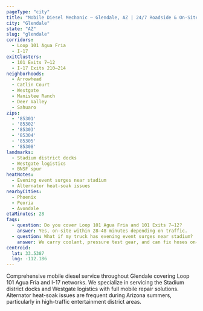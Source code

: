 ```yaml
---
pageType: "city"
title: "Mobile Diesel Mechanic — Glendale, AZ | 24/7 Roadside & On-Site"
city: "Glendale"
state: "AZ"
slug: "glendale"
corridors:
  - Loop 101 Agua Fria
  - I-17
exitClusters:
  - 101 Exits 7–12
  - I-17 Exits 210–214
neighborhoods:
  - Arrowhead
  - Catlin Court
  - Westgate
  - Manistee Ranch
  - Deer Valley
  - Sahuaro
zips:
  - '85301'
  - '85302'
  - '85303'
  - '85304'
  - '85305'
  - '85308'
landmarks:
  - Stadium district docks
  - Westgate logistics
  - BNSF spur
heatNotes:
  - Evening event surges near stadium
  - Alternator heat-soak issues
nearbyCities:
  - Phoenix
  - Peoria
  - Avondale
etaMinutes: 28
faqs:
  - question: Do you cover Loop 101 Agua Fria and 101 Exits 7–12?
    answer: Yes, on-site within 28–48 minutes depending on traffic.
  - question: What if my truck has evening event surges near stadium?
    answer: We carry coolant, pressure test gear, and can fix hoses on-site.
centroid:
  lat: 33.5387
  lng: -112.186
---
```


Comprehensive mobile diesel service throughout Glendale covering Loop 101 Agua Fria and I-17 networks. We specialize in servicing the Stadium district docks and Westgate logistics with full mobile repair solutions. Alternator heat-soak issues are frequent during Arizona summers, particularly in high-traffic entertainment district areas.